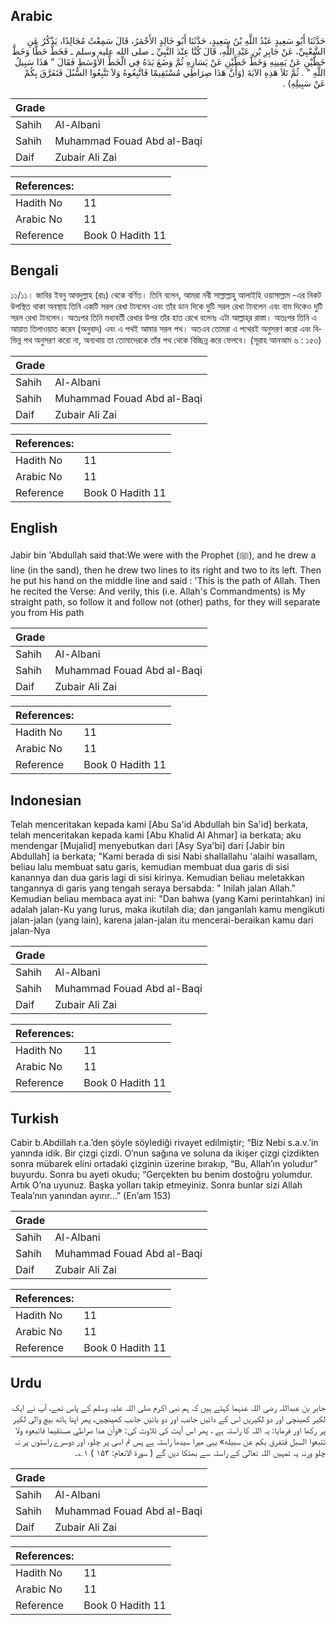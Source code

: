 ## Arabic


<div dir="rtl" lang="ar" style={{fontSize:'larger',backgroundColor:'#f8f9fa',padding:20}}>
حَدَّثَنَا أَبُو سَعِيدٍ عَبْدُ اللَّهِ بْنُ سَعِيدٍ، حَدَّثَنَا أَبُو خَالِدٍ الأَحْمَرُ، قَالَ سَمِعْتُ مُجَالِدًا، يَذْكُرُ عَنِ الشَّعْبِيِّ، عَنْ جَابِرِ بْنِ عَبْدِ اللَّهِ، قَالَ كُنَّا عِنْدَ النَّبِيِّ ـ صلى الله عليه وسلم ـ فَخَطَّ خَطًّا وَخَطَّ خَطَّيْنِ عَنْ يَمِينِهِ وَخَطَّ خَطَّيْنِ عَنْ يَسَارِهِ ثُمَّ وَضَعَ يَدَهُ فِي الْخَطِّ الأَوْسَطِ فَقَالَ ‏"‏ هَذَا سَبِيلُ اللَّهِ ‏"‏ ‏.‏ ثُمَّ تَلاَ هَذِهِ الآيَةَ (وَأَنَّ هَذَا صِرَاطِي مُسْتَقِيمًا فَاتَّبِعُوهُ وَلاَ تَتَّبِعُوا السُّبُلَ فَتَفَرَّقَ بِكُمْ عَنْ سَبِيلِهِ)‏ ‏.‏
</div>
<div style={{backgroundColor:'#f8f9fa',padding:20, marginBottom: 10}}><table> <thead> <tr> <th>Grade</th> <th></th> </tr> </thead> <tbody> <tr><td>Sahih</td><td>Al-Albani</td></tr><tr><td>Sahih</td><td>Muhammad Fouad Abd al-Baqi</td></tr><tr><td>Daif</td><td>Zubair Ali Zai</td></tr></tbody></table><table> <thead> <tr> <th>References:</th> <th></th> </tr> </thead> <tbody><tr><td>Hadith No</td><td>11</td></tr><tr><td>Arabic No</td><td>11</td></tr><tr><td>Reference</td><td>Book 0 Hadith 11</td></tr></tbody></table></div>

## Bengali


<div dir="ltr" lang="bn" style={{fontSize:'larger',backgroundColor:'#f8f9fa',padding:20}}>
১১/১১। জাবির ইবনু আবদুল্লাহ (রাঃ) থেকে বর্ণিত। তিনি বলেন, আমরা নবী সাল্লাল্লাহু আলাইহি ওয়াসাল্লাম -এর নিকট উপস্থিত থাকা অবস্থায় তিনি একটি সরল রেখা টানলেন এবং তাঁর ডান দিকে দুটি সরল রেখা টানলেন এবং বাম দিকেও দুটি সরল রেখা টানলেন। অতঃপর তিনি মধ্যবর্তী রেখার উপর তাঁর হাত রেখে বলেনঃ এটা আল্লাহ্‌র রাস্তা। অতঃপর তিনি এ আয়াত তিলাওয়াত করেন (অনুবাদ) এবং এ পথই আমার সরল পথ। অতএব তোমরা এ পথেরই অনুসরণ করো এবং বিভিন্ন পথ অনুসরণ করো না, অন্যথায় তা তোমাদেরকে তাঁর পথ থেকে বিচ্ছিন্ন করে ফেলবে। (সূরাহ আনআম ৬ : ১৫৩)
</div>
<div style={{backgroundColor:'#f8f9fa',padding:20, marginBottom: 10}}><table> <thead> <tr> <th>Grade</th> <th></th> </tr> </thead> <tbody> <tr><td>Sahih</td><td>Al-Albani</td></tr><tr><td>Sahih</td><td>Muhammad Fouad Abd al-Baqi</td></tr><tr><td>Daif</td><td>Zubair Ali Zai</td></tr></tbody></table><table> <thead> <tr> <th>References:</th> <th></th> </tr> </thead> <tbody><tr><td>Hadith No</td><td>11</td></tr><tr><td>Arabic No</td><td>11</td></tr><tr><td>Reference</td><td>Book 0 Hadith 11</td></tr></tbody></table></div>

## English


<div dir="ltr" lang="en" style={{fontSize:'larger',backgroundColor:'#f8f9fa',padding:20}}>
Jabir bin 'Abdullah said that:We were with the Prophet (ﷺ), and he drew a line (in the sand), then he drew two lines to its right and two to its left. Then he put his hand on the middle line and said : 'This is the path of Allah. Then he recited the Verse: And verily, this (i.e. Allah's Commandments) is My straight path, so follow it and follow not (other) paths, for they will separate you from His path
</div>
<div style={{backgroundColor:'#f8f9fa',padding:20, marginBottom: 10}}><table> <thead> <tr> <th>Grade</th> <th></th> </tr> </thead> <tbody> <tr><td>Sahih</td><td>Al-Albani</td></tr><tr><td>Sahih</td><td>Muhammad Fouad Abd al-Baqi</td></tr><tr><td>Daif</td><td>Zubair Ali Zai</td></tr></tbody></table><table> <thead> <tr> <th>References:</th> <th></th> </tr> </thead> <tbody><tr><td>Hadith No</td><td>11</td></tr><tr><td>Arabic No</td><td>11</td></tr><tr><td>Reference</td><td>Book 0 Hadith 11</td></tr></tbody></table></div>

## Indonesian


<div dir="ltr" lang="id" style={{fontSize:'larger',backgroundColor:'#f8f9fa',padding:20}}>
Telah menceritakan kepada kami [Abu Sa'id Abdullah bin Sa'id] berkata, telah menceritakan kepada kami [Abu Khalid Al Ahmar] ia berkata; aku mendengar [Mujalid] menyebutkan dari [Asy Sya'bi] dari [Jabir bin Abdullah] ia berkata; "Kami berada di sisi Nabi shallallahu 'alaihi wasallam, beliau lalu membuat satu garis, kemudian membuat dua garis di sisi kanannya dan dua garis lagi di sisi kirinya. Kemudian beliau meletakkan tangannya di garis yang tengah seraya bersabda: " Inilah jalan Allah." Kemudian beliau membaca ayat ini: "Dan bahwa (yang Kami perintahkan) ini adalah jalan-Ku yang lurus, maka ikutilah dia; dan janganlah kamu mengikuti jalan-jalan (yang lain), karena jalan-jalan itu mencerai-beraikan kamu dari jalan-Nya
</div>
<div style={{backgroundColor:'#f8f9fa',padding:20, marginBottom: 10}}><table> <thead> <tr> <th>Grade</th> <th></th> </tr> </thead> <tbody> <tr><td>Sahih</td><td>Al-Albani</td></tr><tr><td>Sahih</td><td>Muhammad Fouad Abd al-Baqi</td></tr><tr><td>Daif</td><td>Zubair Ali Zai</td></tr></tbody></table><table> <thead> <tr> <th>References:</th> <th></th> </tr> </thead> <tbody><tr><td>Hadith No</td><td>11</td></tr><tr><td>Arabic No</td><td>11</td></tr><tr><td>Reference</td><td>Book 0 Hadith 11</td></tr></tbody></table></div>

## Turkish


<div dir="ltr" lang="tr" style={{fontSize:'larger',backgroundColor:'#f8f9fa',padding:20}}>
Cabir b.Abdillah r.a.’den şöyle söylediği rivayet edilmiştir; “Biz Nebi s.a.v.’in yanında idik. Bir çizgi çizdi. O’nun sağına ve soluna da ikişer çizgi çizdikten sonra mübarek elini ortadaki çizginin üzerine bırakıp, “Bu, Allah’ın yoludur” buyurdu. Sonra bu ayeti okudu; “Gerçekten bu benim dostoğru yolumdur. Artık O’na uyunuz. Başka yolları takip etmeyiniz. Sonra bunlar sizi Allah Teala’nın yanından ayırır…” (En’am 153)
</div>
<div style={{backgroundColor:'#f8f9fa',padding:20, marginBottom: 10}}><table> <thead> <tr> <th>Grade</th> <th></th> </tr> </thead> <tbody> <tr><td>Sahih</td><td>Al-Albani</td></tr><tr><td>Sahih</td><td>Muhammad Fouad Abd al-Baqi</td></tr><tr><td>Daif</td><td>Zubair Ali Zai</td></tr></tbody></table><table> <thead> <tr> <th>References:</th> <th></th> </tr> </thead> <tbody><tr><td>Hadith No</td><td>11</td></tr><tr><td>Arabic No</td><td>11</td></tr><tr><td>Reference</td><td>Book 0 Hadith 11</td></tr></tbody></table></div>

## Urdu


<div dir="rtl" lang="ur" style={{fontSize:'larger',backgroundColor:'#f8f9fa',padding:20}}>
جابر بن عبداللہ رضی اللہ عنہما کہتے ہیں کہ ہم نبی اکرم صلی اللہ علیہ وسلم کے پاس تھے، آپ نے ایک لکیر کھینچی اور دو لکیریں اس کے دائیں جانب اور دو بائیں جانب کھینچیں، پھر اپنا ہاتھ بیچ والی لکیر پر رکھا اور فرمایا: یہ اللہ کا راستہ ہے ، پھر اس آیت کی تلاوت کی: «وأن هذا صراطي مستقيما فاتبعوه ولا تتبعوا السبل فتفرق بكم عن سبيله» یہی میرا سیدھا راستہ ہے پس تم اسی پر چلو، اور دوسرے راستوں پر نہ چلو ورنہ یہ تمہیں اللہ تعالیٰ کے راستہ سے بھٹکا دیں گے ( سورۃ الانعام: ۱۵۳ ) ۱؎۔
</div>
<div style={{backgroundColor:'#f8f9fa',padding:20, marginBottom: 10}}><table> <thead> <tr> <th>Grade</th> <th></th> </tr> </thead> <tbody> <tr><td>Sahih</td><td>Al-Albani</td></tr><tr><td>Sahih</td><td>Muhammad Fouad Abd al-Baqi</td></tr><tr><td>Daif</td><td>Zubair Ali Zai</td></tr></tbody></table><table> <thead> <tr> <th>References:</th> <th></th> </tr> </thead> <tbody><tr><td>Hadith No</td><td>11</td></tr><tr><td>Arabic No</td><td>11</td></tr><tr><td>Reference</td><td>Book 0 Hadith 11</td></tr></tbody></table></div>